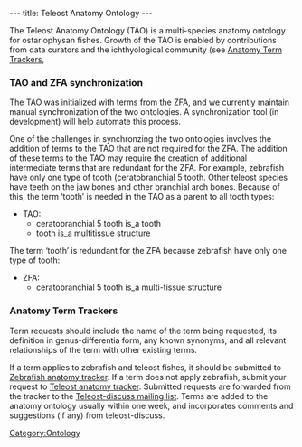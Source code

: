 ---
title: Teleost Anatomy Ontology
---

The Teleost Anatomy Ontology (TAO) is a multi-species anatomy ontology for ostariophysan fishes. Growth of the TAO is enabled by contributions from data curators and the ichthyological community (see [[#Anatomy Term Trackers|Anatomy Term Trackers]],

===TAO and ZFA synchronization===
The TAO was initialized with terms from the ZFA, and we currently maintain manual synchronization of the two ontologies.  A synchronization tool (in development) will help automate this process.

One of the challenges in synchronzing the two ontologies involves the addition of terms to the TAO that are not required for the ZFA.  The addition of these terms to the TAO may require the creation of additional intermediate terms that are redundant for the ZFA.  For example, zebrafish have only one type of tooth (ceratobranchial 5 tooth.  Other teleost species have teeth on the jaw bones and other branchial arch bones.  Because of this, the term ‘tooth’ is needed in the TAO as a parent to all tooth types:

* TAO:
** ceratobranchial 5 tooth is_a tooth
** tooth is_a multitissue structure

The term ‘tooth’ is redundant for the ZFA because zebrafish have only one type of tooth:

* ZFA:
**ceratobranchial 5 tooth is_a multi-tissue structure


===Anatomy Term Trackers===

Term requests should include the name of the term being requested, its definition in genus-differentia form, any known synonyms, and all relevant relationships of the term with other existing terms.

If a term applies to zebrafish and teleost fishes, it should be submitted to [http://sourceforge.net/tracker/?group_id=76834&atid=994726 Zebrafish anatomy tracker].  If a term does not apply zebrafish, submit your request to [http://sourceforge.net/tracker/?group_id=76834&atid=994764 Teleost anatomy tracker].  Submitted requests are forwarded from the tracker to the [https://lists.sourceforge.net/lists/listinfo/obo-teleost-discuss Teleost-discuss mailing list].  Terms are added to the anatomy ontology usually within one week, and incorporates comments and suggestions (if any) from  teleost-discuss.

[[Category:Ontology]]